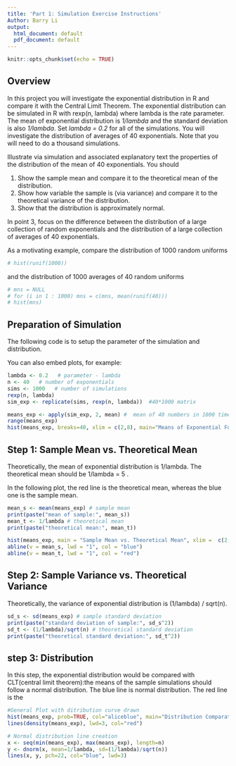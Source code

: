 ---
title: 'Part 1: Simulation Exercise Instructions'
Author: Barry Li
output:
  html_document: default
  pdf_document: default
---

```{r setup, include=FALSE}
knitr::opts_chunk$set(echo = TRUE)
```

## Overview

In this project you will investigate the exponential distribution in R and compare it with the Central Limit Theorem. The exponential distribution can be simulated in R with rexp(n, lambda) where lambda is the rate parameter. The mean of exponential distribution is *1/lambda* and the standard deviation is also *1/lambda*. Set *lambda = 0.2* for all of the simulations. You will investigate the distribution of averages of 40 exponentials. Note that you will need to do a thousand simulations.

Illustrate via simulation and associated explanatory text the properties of the distribution of the mean of 40 exponentials. You should

1. Show the sample mean and compare it to the theoretical mean of the distribution.
2. Show how variable the sample is (via variance) and compare it to the theoretical variance of the distribution.
3. Show that the distribution is approximately normal.

In point 3, focus on the difference between the distribution of a large collection of random exponentials and the distribution of a large collection of averages of 40 exponentials.

As a motivating example, compare the distribution of 1000 random uniforms
```{r runif}
# hist(runif(1000))
```
and the distribution of 1000 averages of 40 random uniforms
```{r runif2}
# mns = NULL
# for (i in 1 : 1000) mns = c(mns, mean(runif(40)))
# hist(mns)
```
## Preparation of Simulation
The following code is to setup the parameter of the simulation and distribution. 

You can also embed plots, for example:

```{r parameter}
lambda <- 0.2   # parameter - lambda
n <- 40   # number of exponentials 
sims <- 1000   # number of simulations
rexp(n, lambda)
sim_exp <- replicate(sims, rexp(n, lambda))  #40*1000 matrix

means_exp <- apply(sim_exp, 2, mean) #  mean of 40 numbers in 1000 times
range(means_exp)
hist(means_exp, breaks=40, xlim = c(2,8), main="Means of Exponential Function Simulation", col = "orange")

```

## Step 1: Sample Mean vs. Theoretical Mean 
Theoretically, the mean of exponential distribution is 1/lambda. The theoretical mean should be 1/lambda = 5 .

In the following plot, the red line is the theoretical mean, whereas the blue one is the sample mean.

```{r means}
mean_s <- mean(means_exp) # sample mean
print(paste("mean of sample:", mean_s))
mean_t <- 1/lambda # theoretical mean
print(paste("theoretical mean:", mean_t))

hist(means_exp, main = "Sample Mean vs. Theoretical Mean", xlim =  c(2,8), breaks = 40, xlab = "Simulation Means")
abline(v = mean_s, lwd = "1", col = "blue")
abline(v = mean_t, lwd = "1", col = "red")

```

## Step 2: Sample Variance vs. Theoretical Variance
Theoretically, the variance of exponential distribution is  (1/lambda) / sqrt(n).
```{r SD}
sd_s <- sd(means_exp) # sample standard deviation
print(paste("standard deviation of sample:", sd_s^2))
sd_t <- (1/lambda)/sqrt(n) # theoretical standard deviation
print(paste("theoretical standard deviation:", sd_t^2))

```
## step 3: Distribution
In this step, the exponential distribution would be compared with CLT(central limit theorem):the means of the sample simulations should follow a normal distribution.
The blue line is normal distribution.
The red line is the 
```{r distribution}
#General Plot with ditribution curve drawn
hist(means_exp, prob=TRUE, col="aliceblue", main="Distribution Comparation", breaks=40, xlim=c(2,8), xlab = "Simulation Means")
lines(density(means_exp), lwd=3, col="red")

# Normal distribution line creation
x <- seq(min(means_exp), max(means_exp), length=n)
y <- dnorm(x, mean=1/lambda, sd=(1/lambda)/sqrt(n))
lines(x, y, pch=22, col="blue", lwd=3)
```